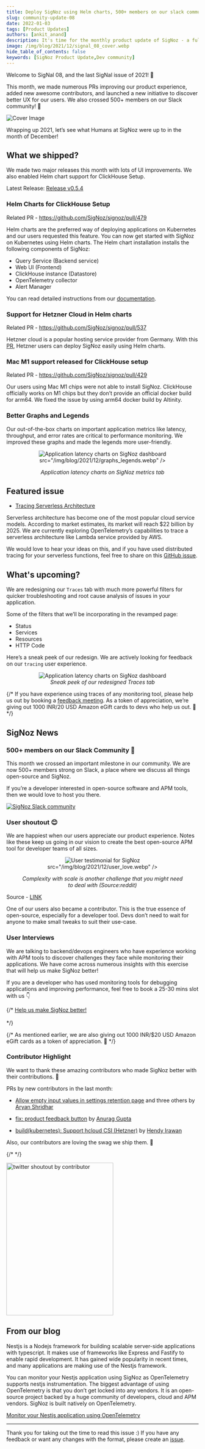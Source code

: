 ```yaml
---
title: Deploy SigNoz using Helm charts, 500+ members on our slack community - SigNal 08
slug: community-update-08
date: 2022-01-03
tags: [Product Updates]
authors: [ankit_anand]
description: It's time for the monthly product update of SigNoz - a full-stack open-source APM tool. Find out what we've been upto at SigNoz during December, 2021.
image: /img/blog/2021/12/signal_08_cover.webp
hide_table_of_contents: false
keywords: [SigNoz Product Update,Dev community]
---
```


<head>
  <link rel="canonical" href="https://signoz.io/blog/community-update-08/"/>
</head>

Welcome to SigNal 08, and the last SigNal issue of 2021! 🥳

This month, we made numerous PRs improving our product experience, added new awesome contributors, and launched a new initiative to discover better UX for our users. We also crossed 500+ members on our Slack community! 🥳



![Cover Image](/img/blog/2021/12/signal_08_cover.webp)

Wrapping up 2021, let’s see what Humans at SigNoz were up to in the month of December!

## What we shipped?

We made two major releases this month with lots of UI improvements. We also enabled Helm chart support for ClickHouse Setup.

Latest Release: <a href = "https://github.com/SigNoz/signoz/releases/tag/v0.5.4" rel="noopener noreferrer nofollow" target="_blank" >Release v0.5.4</a>

### Helm Charts for ClickHouse Setup

Related PR - <a href = "https://github.com/SigNoz/signoz/pull/479" rel="noopener noreferrer nofollow" target="_blank" >https://github.com/SigNoz/signoz/pull/479</a>

Helm charts are the preferred way of deploying applications on Kubernetes and our users requested this feature. You can now get started with SigNoz on Kubernetes using Helm charts. The Helm chart installation installs the following components of SigNoz:

- Query Service (Backend service)
- Web UI (Frontend)
- ClickHouse instance (Datastore)
- OpenTelemetry collector
- Alert Manager

You can read detailed instructions from our [documentation](https://signoz.io/docs/install/kubernetes).

### Support for Hetzner Cloud in Helm charts

Related PR - <a href = "https://github.com/SigNoz/signoz/pull/537" rel="noopener noreferrer nofollow" target="_blank" >https://github.com/SigNoz/signoz/pull/537</a>

Hetzner cloud is a popular hosting service provider from Germany. With this [PR](https://github.com/SigNoz/signoz/pull/537), Hetzner users can deploy SigNoz easily using Helm charts.

### Mac M1 support released for ClickHouse setup

Related PR - <a href = "https://github.com/SigNoz/signoz/pull/429" rel="noopener noreferrer nofollow" target="_blank" >https://github.com/SigNoz/signoz/pull/429</a>

Our users using Mac M1 chips were not able to install SigNoz. ClickHouse officially works on M1 chips but they don’t provide an official docker build for arm64. We fixed the issue by using arm64 docker build by Altinity.

### Better Graphs and Legends

Our out-of-the-box charts on important application metrics like latency, throughput, and error rates are critical to performance monitoring. We improved these graphs and made the legends more user-friendly.

<figure data-zoomable align='center'>
    <img className="box-shadowed-image"
   alt="Application latency charts on SigNoz dashboard"
   
   src="/img/blog/2021/12/graphs_legends.webp"
   />
<figcaption><i>Application latency charts on SigNoz metrics tab</i></figcaption>
</figure>


## Featured issue

- <a href = "https://github.com/SigNoz/signoz/issues/530" rel="noopener noreferrer nofollow" target="_blank" >Tracing Serverless Architecture</a>

Serverless architecture has become one of the most popular cloud service models. According to market estimates, its market will reach \$22 billion by 2025. We are currently exploring OpenTelemetry’s capabilities to trace a serverless architecture like Lambda service provided by AWS.

We would love to hear your ideas on this, and if you have used distributed tracing for your serverless functions, feel free to share on this [GitHub issue](https://github.com/SigNoz/signoz/issues/530).

## What's upcoming?

We are redesigning our `Traces` tab with much more powerful filters for quicker troubleshooting and root cause analysis of issues in your application.

Some of the filters that we’ll be incorporating in the revamped page:

- Status
- Services
- Resources
- HTTP Code

Here’s a sneak peek of our redesign. We are actively looking for feedback on our `tracing` user experience.

<figure data-zoomable align='center'>
    <img className="box-shadowed-image"
   alt="Application latency charts on SigNoz dashboard"
   src="/img/blog/2021/12/trace_filters_v2_search.webp"
   />
<figcaption><i>Sneak peek of our redesigned Traces tab</i></figcaption>
</figure>


{/* If you have experience using traces of any monitoring tool, please help us out by booking a [feedback meeting](https://calendly.com/ankit-signoz/user-feedback). As a token of appreciation, we’re giving out 1000 INR/20 USD Amazon eGift cards to devs who help us out. 🙂 */}

## SigNoz News

### 500+ members on our Slack Community 🥳

This month we crossed an important milestone in our community. We are now 500+ members strong on Slack, a place where we discuss all things open-source and SigNoz.

If you’re a developer interested in open-source software and APM tools, then we would love to host you there.

[![SigNoz Slack community](/img/blog/common/join_slack_cta.webp)](https://signoz.io/slack)

### User shoutout 😊

We are happiest when our users appreciate our product experience. Notes like these keep us going in our vision to create the best open-source APM tool for developer teams of all sizes.

<figure data-zoomable align='center'>
    <img className="box-shadowed-image"
   alt="User testimonial for SigNoz"
   
   src="/img/blog/2021/12/user_love.webp"
   />
<figcaption><i>Complexity with scale is another challenge that you might need to deal with (Source:reddit)</i></figcaption>
</figure>


Source - [LINK](https://www.linkedin.com/posts/pawan-bhadauria-25980b7_seed-to-scale-podcast-series-by-accel-insights-activity-6877448856892768256-Fapw)

One of our users also became a contributor. This is the true essence of open-source, especially for a developer tool. Devs don’t need to wait for anyone to make small tweaks to suit their use-case.

### User Interviews

We are talking to backend/devops engineers who have experience working with APM tools to discover challenges they face while monitoring their applications. We have come across numerous insights with this exercise that will help us make SigNoz better!

If you are a developer who has used monitoring tools for debugging applications and improving performance, feel free to book a 25-30 mins slot with us 👇

{/* [Help us make SigNoz better!](https://calendly.com/ankit-signoz/user-feedback)<br></br> */}

{/* As mentioned earlier, we are also giving out 1000 INR/\$20 USD Amazon eGift cards as a token of appreciation. 🙌 */}

### Contributor Highlight

We want to thank these amazing contributors who made SigNoz better with their contributions. 🤗

PRs by new contributors in the last month:

- [Allow empty input values in settings retention page](https://github.com/SigNoz/signoz/pull/459) and three others by [Aryan Shridhar](https://github.com/aryanshridhar)

- [fix: product feedback button](https://github.com/SigNoz/signoz/pull/458) by [Anurag Gupta](https://github.com/Anurag5086)

- [build(kubernetes): Support hcloud CSI (Hetzner)](https://github.com/SigNoz/signoz/pull/537) by [Hendy Irawan](https://github.com/ceefour)

Also, our contributors are loving the swag we ship them. 🥳

{/* <!-- [<figure data-zoomable align='center'>
    <img className="box-shadowed-image"
   alt="User testimonial for SigNoz"
   src="/img/blog/2021/12/contributor_swag_love.webp"
   width={300}
/>](https://twitter.com/anurag_gupta23/status/1476089058384252929) --> */}

<div align="left">
<a href="https://twitter.com/anurag_gupta23/status/1476089058384252929">
  <img src="/img/blog/2021/12/contributor_swag_love.webp" alt="twitter shoutout by contributor"
       height = "400" width = "280"/> </a>
</div>

## From our blog

Nestjs is a Nodejs framework for building scalable server-side applications with typescript. It makes use of frameworks like Express and Fastify to enable rapid development. It has gained wide popularity in recent times, and many applications are making use of the Nestjs framework.

You can monitor your Nestjs application using SigNoz as OpenTelemetry supports nestjs instrumentation. The biggest advantage of using OpenTelemetry is that you don’t get locked into any vendors. It is an open-source project backed by a huge community of developers, cloud and APM vendors. SigNoz is built natively on OpenTelemetry.

[Monitor your Nestjs application using OpenTelemetry](https://signoz.io/blog/opentelemetry-nestjs/)

---

Thank you for taking out the time to read this issue :) If you have any feedback or want any changes with the format, please create an [issue](https://github.com/SigNoz/signoz/issues).
